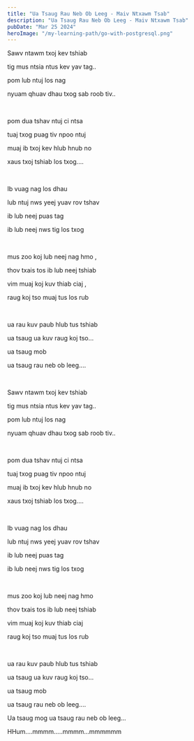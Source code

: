 ```yaml
---
title: "Ua Tsaug Rau Neb Ob Leeg - Maiv Ntxawm Tsab"
description: "Ua Tsaug Rau Neb Ob Leeg - Maiv Ntxawm Tsab"
pubDate: "Mar 25 2024"
heroImage: "/my-learning-path/go-with-postgresql.png"
---
```


Sawv ntawm txoj kev tshiab

tig mus ntsia ntus kev yav tag..

pom lub ntuj los nag

nyuam qhuav dhau txog sab roob tiv..

<br />

pom dua tshav ntuj ci ntsa

tuaj txog puag tiv npoo ntuj

muaj ib txoj kev hlub hnub no

xaus txoj tshiab los txog....

<br />

Ib vuag nag los dhau

lub ntuj nws yeej yuav rov tshav

ib lub neej puas tag

ib lub neej nws tig los txog

<br />

mus zoo koj lub neej nag hmo ,

thov txais tos ib lub neej tshiab

vim muaj koj kuv thiab ciaj ,

raug koj tso muaj tus los rub

<br />

ua rau kuv paub hlub tus tshiab

ua tsaug ua kuv raug koj tso...

ua tsaug mob

ua tsaug rau neb ob leeg....

<br />

Sawv ntawm txoj kev tshiab

tig mus ntsia ntus kev yav tag..

pom lub ntuj los nag

nyuam qhuav dhau txog sab roob tiv..

<br />

pom dua tshav ntuj ci ntsa

tuaj txog puag tiv npoo ntuj

muaj ib txoj kev hlub hnub no


xaus txoj tshiab los txog....

<br />

Ib vuag nag los dhau

lub ntuj nws yeej yuav rov tshav

ib lub neej puas tag

ib lub neej nws tig los txog

<br />

mus zoo koj lub neej nag hmo

thov txais tos ib lub neej tshiab

vim muaj koj kuv thiab ciaj

raug koj tso muaj tus los rub

<br />

ua rau kuv paub hlub tus tshiab

ua tsaug ua kuv raug koj tso...

ua tsaug mob

ua tsaug rau neb ob leeg....

Ua tsaug mog ua tsaug rau neb ob leeg...

HHum....mmmm.....mmmm...mmmmmm